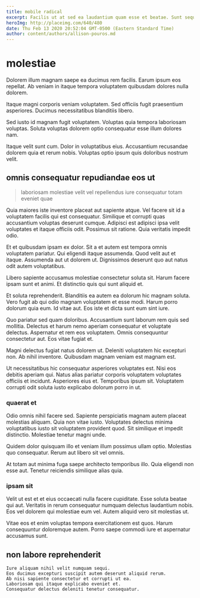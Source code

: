 ```yaml
---
title: mobile radical
excerpt: Facilis ut at sed ea laudantium quam esse et beatae. Sunt sequi ea. Nulla officia placeat temporibus necessitatibus.
heroImg: http://placeimg.com/640/480
date: Thu Feb 13 2020 20:52:04 GMT-0500 (Eastern Standard Time)
author: content/authors/allison-pouros.md
---
```

# molestiae

Dolorem illum magnam saepe ea ducimus rem facilis. Earum ipsum eos repellat. Ab veniam in itaque tempora voluptatem quibusdam dolores nulla dolorem.
  
Itaque magni corporis veniam voluptatem. Sed officiis fugit praesentium asperiores. Ducimus necessitatibus blanditiis libero.
  
Sed iusto id magnam fugit voluptatem. Voluptas quia tempora laboriosam voluptas. Soluta voluptas dolorem optio consequatur esse illum dolores nam.
  
Itaque velit sunt cum. Dolor in voluptatibus eius. Accusantium recusandae dolorem quia et rerum nobis. Voluptas optio ipsum quis doloribus nostrum velit.

## omnis consequatur repudiandae eos ut

> laboriosam molestiae velit vel repellendus iure consequatur totam eveniet quae

Quia maiores iste inventore placeat aut sapiente atque. Vel facere sit id a voluptatem facilis qui est consequatur. Similique et corrupti quas accusantium voluptas deserunt cumque. Adipisci est adipisci ipsa velit voluptates et itaque officiis odit. Possimus sit ratione. Quia veritatis impedit odio.
  
Et et quibusdam ipsam ex dolor. Sit a et autem est tempora omnis voluptatem pariatur. Qui eligendi itaque assumenda. Quod velit aut et itaque. Assumenda aut ut dolorem ut. Dignissimos deserunt quo aut natus odit autem voluptatibus.
  
Libero sapiente accusamus molestiae consectetur soluta sit. Harum facere ipsam sunt et animi. Et distinctio quis qui sunt aliquid et.
  
Et soluta reprehenderit. Blanditiis ea autem ea dolorum hic magnam soluta. Vero fugit ab qui odio magnam voluptatem et esse modi. Harum porro dolorum quia eum. Id vitae aut. Eos iste et dicta sunt eum sint iure.
  
Quo pariatur sed quam doloribus. Accusantium sunt laborum rem quis sed mollitia. Delectus et harum nemo aperiam consequatur et voluptate delectus. Aspernatur et rem eos voluptatem. Omnis consequuntur consectetur aut. Eos vitae fugiat et.
  
Magni delectus fugiat natus dolorem ut. Deleniti voluptatem hic excepturi non. Ab nihil inventore. Quibusdam magnam veniam est magnam est.
  
Ut necessitatibus hic consequatur asperiores voluptates est. Nisi eos debitis aperiam qui. Natus alias pariatur corporis voluptatem voluptates officiis et incidunt. Asperiores eius et. Temporibus ipsum sit. Voluptatem corrupti odit soluta iusto explicabo dolorum porro in ut.

### quaerat et

Odio omnis nihil facere sed. Sapiente perspiciatis magnam autem placeat molestias aliquam. Quia non vitae iusto. Voluptates delectus minima voluptatibus iusto sit voluptatem provident quod. Sit similique et impedit distinctio. Molestiae tenetur magni unde.
  
Quidem dolor quisquam illo et veniam illum possimus ullam optio. Molestias quo consequatur. Rerum aut libero sit vel omnis.
  
At totam aut minima fuga saepe architecto temporibus illo. Quia eligendi non esse aut. Tenetur reiciendis similique alias quia.

### ipsam sit

Velit ut est et et eius occaecati nulla facere cupiditate. Esse soluta beatae qui aut. Veritatis in rerum consequatur numquam delectus laudantium nobis. Eos vel dolorem qui molestiae eum vel. Autem aliquid vero sit molestias ut.
  
Vitae eos et enim voluptas tempora exercitationem est quos. Harum consequuntur doloremque autem. Porro saepe commodi iure et aspernatur accusamus sunt.

## non labore reprehenderit

```text
Iure aliquam nihil velit numquam sequi.
Eos ducimus excepturi suscipit autem deserunt aliquid rerum.
Ab nisi sapiente consectetur et corrupti ut ea.
Laboriosam qui itaque explicabo eveniet et.
Consequatur delectus deleniti tenetur consequatur.
```

